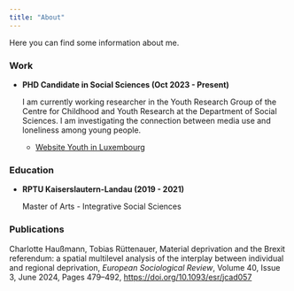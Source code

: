 ```yaml
---
title: "About"
---
```


Here you can find some information about me.

### Work

-   **PHD Candidate in Social Sciences (Oct 2023 - Present)**

    I am currently working researcher in the Youth Research Group of the Centre for Childhood and Youth Research at the Department of Social Sciences. I am investigating the connection between media use and loneliness among young people.

    -   [Website Youth in Luxembourg](https://www.jugend-in-luxemburg.lu)

### Education

-   **RPTU Kaiserslautern-Landau (2019 - 2021)**

    Master of Arts - Integrative Social Sciences

### Publications 

Charlotte Haußmann, Tobias Rüttenauer, Material deprivation and the Brexit referendum: a spatial multilevel analysis of the interplay between individual and regional deprivation, *European Sociological Review*, Volume 40, Issue 3, June 2024, Pages 479–492, <https://doi.org/10.1093/esr/jcad057>
